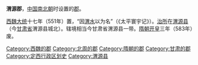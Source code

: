 '''渭源郡'''，[[中国|中国]][[南北朝|南北朝]]时设置的[[郡|郡]]。

[[西魏|西魏]][[大统_(西魏)|大统]]十七年（551年）置，“因[[渭水|渭水]]以为名”（《太平寰宇记》）。[[治所|治所]]在[[渭源县|渭源县]]（今[[甘肃省|甘肃省]]渭源县城北）。辖境相当今甘肃省渭源县一带。[[隋朝|隋朝]][[开皇|开皇]]三年（583年）废。 

{{甘肃行政区划小作品}}
{{DEFAULTSORT:W}}
[[Category:西魏的郡|Category:西魏的郡]]
[[Category:北周的郡|Category:北周的郡]]
[[Category:隋朝的郡|Category:隋朝的郡]]
[[Category:甘肃的郡|Category:甘肃的郡]]
[[Category:定西行政区划史|Category:定西行政区划史]]
[[Category:渭源县|Category:渭源县]]
